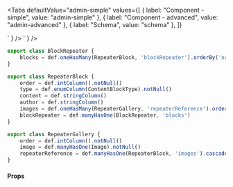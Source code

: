 
<Tabs
  defaultValue="admin-simple"
  values={[
    { label: "Component - simple", value: "admin-simple" },
    { label: "Component - advanced", value: "admin-advanced" },
    { label: "Schema", value: "schema" },
  ]}
>
  <TabItem value="admin-simple">
    <LiveCode
      entity="BlockRepeater"
      code={
`<BlockRepeater
  field="blocks"
  label="Block repeater"
  discriminationField="type"
  sortableBy="order"
>
  <Block discriminateBy="gallery" label="Gallery">
    <ImageFileRepeater
      field="images"
      urlField="image.url"
      label="Images"
      sortableBy="order"
    />
  </Block>
</BlockRepeater>`
}
    />
  </TabItem>
  <TabItem value="admin-advanced">
    <LiveCode
      entity="BlockRepeater"
      code={
`<BlockRepeater 
  field="blocks"
  label="Block repeater"
  discriminationField="type"
  sortableBy="order"
>
  <Block discriminateBy="gallery" label="Gallery">
    <ImageFileRepeater
      field="images"
      urlField="image.url"
      label="Images"
      sortableBy="order"
    />
  </Block>
  <Block discriminateBy="quote" label="Quote">
    <TextAreaField field="content" label="Content" />
    <TextField field="author" label="Author" />
  </Block>
</BlockRepeater>`
}
    />
  </TabItem>
  <TabItem value="schema">

```jsx
export class BlockRepeater {
	blocks = def.oneHasMany(RepeaterBlock, 'blockRepeater').orderBy('order')
}

export class RepeaterBlock {
	order = def.intColumn().notNull()
	type = def.enumColumn(ContentBlockType).notNull()
	content = def.stringColumn()
	author = def.stringColumn()
	images = def.oneHasMany(RepeaterGallery, 'repeaterReference').orderBy('order')
	blockRepeater = def.manyHasOne(BlockRepeater, 'blocks')
}

export class RepeaterGallery {
	order = def.intColumn().notNull()
	image = def.manyHasOne(Image).notNull()
	repeaterReference = def.manyHasOne(RepeaterBlock, 'images').cascadeOnDelete()
}
```

  </TabItem>
</Tabs>

#### Props

<PropsTable>
  <SharedProps.field required />
  <SharedProps.label required />
  <SharedProps.discriminationField required />
  <SharedProps.sortableBy required />
  <SharedProps.addButtonText />
</PropsTable>
